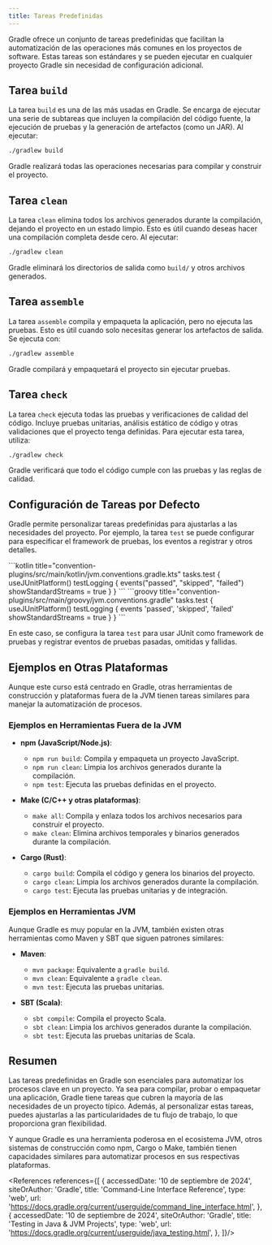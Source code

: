 ```yaml
---
title: Tareas Predefinidas
---
```


<ReadingTime/>

Gradle ofrece un conjunto de tareas predefinidas que facilitan la automatización de las operaciones más comunes en los
proyectos de software. Estas tareas son estándares y se pueden ejecutar en cualquier proyecto Gradle sin necesidad de
configuración adicional.

## Tarea `build`

La tarea `build` es una de las más usadas en Gradle. Se encarga de ejecutar una serie de subtareas que incluyen la
compilación del código fuente, la ejecución de pruebas y la generación de artefactos (como un JAR). Al ejecutar:

```bash
./gradlew build
```

Gradle realizará todas las operaciones necesarias para compilar y construir el proyecto.

## Tarea `clean`

La tarea `clean` elimina todos los archivos generados durante la compilación, dejando el proyecto en un estado limpio.
Esto es útil cuando deseas hacer una compilación completa desde cero. Al ejecutar:

```bash
./gradlew clean
```

Gradle eliminará los directorios de salida como `build/` y otros archivos generados.

## Tarea `assemble`

La tarea `assemble` compila y empaqueta la aplicación, pero no ejecuta las pruebas. Esto es útil cuando solo necesitas
generar los artefactos de salida. Se ejecuta con:

```bash
./gradlew assemble
```

Gradle compilará y empaquetará el proyecto sin ejecutar pruebas.

## Tarea `check`

La tarea `check` ejecuta todas las pruebas y verificaciones de calidad del código. Incluye pruebas unitarias, análisis
estático de código y otras validaciones que el proyecto tenga definidas. Para ejecutar esta tarea, utiliza:

```bash
./gradlew check
```

Gradle verificará que todo el código cumple con las pruebas y las reglas de calidad.

## Configuración de Tareas por Defecto

Gradle permite personalizar tareas predefinidas para ajustarlas a las necesidades del proyecto. Por ejemplo, la tarea
`test` se puede configurar para especificar el framework de pruebas, los eventos a registrar y otros detalles.

<Tabs>
    <TabItem value="Kotlin DSL" label="Kotlin DSL">
        ```kotlin title="convention-plugins/src/main/kotlin/jvm.conventions.gradle.kts"
        tasks.test {
            useJUnitPlatform()
            testLogging {
                events("passed", "skipped", "failed")
                showStandardStreams = true
            }
        }
        ```
    </TabItem>
    <TabItem value="Groovy DSL" label="Groovy DSL">
        ```groovy title="convention-plugins/src/main/groovy/jvm.conventions.gradle"
        tasks.test {
            useJUnitPlatform()
            testLogging {
                events 'passed', 'skipped', 'failed'
                showStandardStreams = true
            }
        }
        ```
    </TabItem>
</Tabs>

En este caso, se configura la tarea `test` para usar JUnit como framework de pruebas y registrar eventos de pruebas
pasadas, omitidas y fallidas.

## Ejemplos en Otras Plataformas

Aunque este curso está centrado en Gradle, otras herramientas de construcción y plataformas fuera de la JVM tienen
tareas similares para manejar la automatización de procesos.

### Ejemplos en Herramientas Fuera de la JVM

- **npm (JavaScript/Node.js)**:
  - `npm run build`: Compila y empaqueta un proyecto JavaScript.
  - `npm run clean`: Limpia los archivos generados durante la compilación.
  - `npm test`: Ejecuta las pruebas definidas en el proyecto.

- **Make (C/C++ y otras plataformas)**:
  - `make all`: Compila y enlaza todos los archivos necesarios para construir el proyecto.
  - `make clean`: Elimina archivos temporales y binarios generados durante la compilación.

- **Cargo (Rust)**:
  - `cargo build`: Compila el código y genera los binarios del proyecto.
  - `cargo clean`: Limpia los archivos generados durante la compilación.
  - `cargo test`: Ejecuta las pruebas unitarias y de integración.

### Ejemplos en Herramientas JVM

Aunque Gradle es muy popular en la JVM, también existen otras herramientas como Maven y SBT que siguen patrones
similares:

- **Maven**:
  - `mvn package`: Equivalente a `gradle build`.
  - `mvn clean`: Equivalente a `gradle clean`.
  - `mvn test`: Ejecuta las pruebas unitarias.

- **SBT (Scala)**:
  - `sbt compile`: Compila el proyecto Scala.
  - `sbt clean`: Limpia los archivos generados durante la compilación.
  - `sbt test`: Ejecuta las pruebas unitarias de Scala.

## Resumen

Las tareas predefinidas en Gradle son esenciales para automatizar los procesos clave en un proyecto. Ya sea para
compilar, probar o empaquetar una aplicación, Gradle tiene tareas que cubren la mayoría de las necesidades de un
proyecto típico. Además, al personalizar estas tareas, puedes ajustarlas a las particularidades de tu flujo de
trabajo, lo que proporciona gran flexibilidad.

Y aunque Gradle es una herramienta poderosa en el ecosistema JVM, otros sistemas de construcción como npm, Cargo o Make, también tienen capacidades similares para automatizar procesos en sus respectivas plataformas.

<References references={[
    {
        accessedDate: '10 de septiembre de 2024',
        siteOrAuthor: 'Gradle',
        title: 'Command-Line Interface Reference',
        type: 'web',
        url: 'https://docs.gradle.org/current/userguide/command_line_interface.html',
    },
    {
        accessedDate: '10 de septiembre de 2024',
        siteOrAuthor: 'Gradle',
        title: 'Testing in Java & JVM Projects',
        type: 'web',
        url: 'https://docs.gradle.org/current/userguide/java_testing.html',
    },
]}/>
